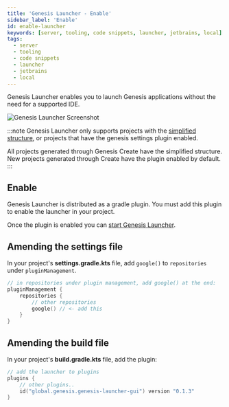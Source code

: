 ```yaml
---
title: 'Genesis Launcher - Enable'
sidebar_label: 'Enable'
id: enable-launcher
keywords: [server, tooling, code snippets, launcher, jetbrains, local]
tags:
  - server
  - tooling
  - code snippets
  - launcher
  - jetbrains
  - local
---
```


Genesis Launcher enables you to launch Genesis applications without the need for a supported IDE.

![Genesis Launcher Screenshot](/img/genesis-launcher/genesis-launcher-empty.png)

:::note
Genesis Launcher only supports projects with the [simplified structure](/operations/project-structure/introduction/),
or projects that have the genesis settings plugin enabled.

All projects generated through Genesis Create have the simplified structure. New projects generated through Create have the plugin enabled by default.
:::

## Enable

Genesis Launcher is distributed as a gradle plugin. You must add this plugin to enable the launcher in your project.

Once the plugin is enabled you can [start Genesis Launcher](../running-launcher).

## Amending the settings file

In your project's **settings.gradle.kts** file, add `google()` to `repositories` under `pluginManagement`.

```kotlin
// in repositories under plugin management, add google() at the end:
pluginManagement {
    repositories {
        // other repositories
        google() // <- add this
    }
}
```

## Amending the build file

In your project's **build.gradle.kts** file, add the plugin:

```kotlin
// add the launcher to plugins
plugins {
    // other plugins..
    id("global.genesis.genesis-launcher-gui") version "0.1.3"
}
```
